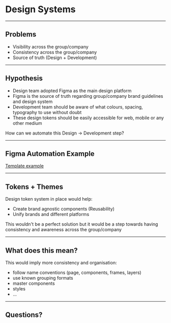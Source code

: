 
<Head>
  <title>Design Systems</title>
</Head>

# Design Systems

---

## Problems

- Visibility across the group/company
- Consistency across the group/company
- Source of truth (Design + Development)

---

## Hypothesis

- Design team adopted Figma as the main design platform
- Figma is the source of truth regarding group/company brand guidelines and design system
- Development team should be aware of what colours, spacing, typography to use without doubt
- These design tokens should be easily accessible for web, mobile or any other medium


How can we automate this Design -> Development step?

---

## Figma Automation Example

[Template example](https://www.figma.com/file/LeMdxS4nym0tfDcqIakEPq/Sample-Color-Style-Guide)

---

## Tokens + Themes

Design token system in place would help:

- Create brand agnostic components (Reusability)
- Unify brands and different platforms

This wouldn't be a perfect solution but it would be a step towards having consistency and awareness across the group/company

---

## What does this mean?

This would imply more consistency and organisation:
- follow name conventions (page, components, frames, layers)
- use known grouping formats
- master components
- styles
- ...

---

## Questions?

